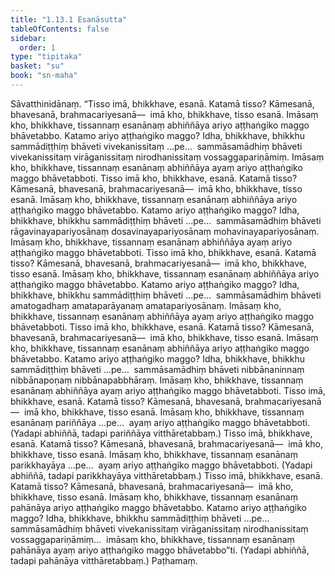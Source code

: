```yaml
---
title: "1.13.1 Esanāsutta"
tableOfContents: false
sidebar:
  order: 1
type: "tipitaka"
basket: "su"
book: "sn-maha"
---
```



<DynamicBreadcrumb />

<Division number="161" book="sn-maha">

<Paragraph number="304" book="sn-maha">
Sāvatthinidānaṃ. “Tisso imā, bhikkhave, esanā. Katamā tisso? Kāmesanā, bhavesanā, brahmacariyesanā—  imā kho, bhikkhave, tisso esanā. Imāsaṃ kho, bhikkhave, tissannaṃ esanānaṃ abhiññāya ariyo aṭṭhaṅgiko maggo bhāvetabbo. Katamo ariyo aṭṭhaṅgiko maggo? Idha, bhikkhave, bhikkhu sammādiṭṭhiṃ bhāveti vivekanissitaṃ …pe…  sammāsamādhiṃ bhāveti vivekanissitaṃ virāganissitaṃ nirodhanissitaṃ vossaggapariṇāmiṃ. Imāsaṃ kho, bhikkhave, tissannaṃ esanānaṃ abhiññāya ayaṃ ariyo aṭṭhaṅgiko maggo bhāvetabboti.
</Paragraph>

<Paragraph number="305" book="sn-maha">
Tisso imā kho, bhikkhave, esanā. Katamā tisso? Kāmesanā, bhavesanā, brahmacariyesanā—  imā kho, bhikkhave, tisso esanā. Imāsaṃ kho, bhikkhave, tissannaṃ esanānaṃ abhiññāya ariyo aṭṭhaṅgiko maggo bhāvetabbo. Katamo ariyo aṭṭhaṅgiko maggo? Idha, bhikkhave, bhikkhu sammādiṭṭhiṃ bhāveti …pe…  sammāsamādhiṃ bhāveti rāgavinayapariyosānaṃ dosavinayapariyosānaṃ mohavinayapariyosānaṃ. Imāsaṃ kho, bhikkhave, tissannaṃ esanānaṃ abhiññāya ayaṃ ariyo aṭṭhaṅgiko maggo bhāvetabboti.
</Paragraph>

<Paragraph number="306" book="sn-maha">
Tisso imā kho, bhikkhave, esanā. Katamā tisso? Kāmesanā, bhavesanā, brahmacariyesanā—  imā kho, bhikkhave, tisso esanā. Imāsaṃ kho, bhikkhave, tissannaṃ esanānaṃ abhiññāya ariyo aṭṭhaṅgiko maggo bhāvetabbo. Katamo ariyo aṭṭhaṅgiko maggo? Idha, bhikkhave, bhikkhu sammādiṭṭhiṃ bhāveti …pe…  sammāsamādhiṃ bhāveti amatogadhaṃ amataparāyanaṃ amatapariyosānaṃ. Imāsaṃ kho, bhikkhave, tissannaṃ esanānaṃ abhiññāya ayaṃ ariyo aṭṭhaṅgiko maggo bhāvetabboti.
</Paragraph>

<Paragraph number="307" book="sn-maha">
Tisso imā kho, bhikkhave, esanā. Katamā tisso? Kāmesanā, bhavesanā, brahmacariyesanā—  imā kho, bhikkhave, tisso esanā. Imāsaṃ kho, bhikkhave, tissannaṃ esanānaṃ abhiññāya ariyo aṭṭhaṅgiko maggo bhāvetabbo. Katamo ariyo aṭṭhaṅgiko maggo? Idha, bhikkhave, bhikkhu sammādiṭṭhiṃ bhāveti …pe…  sammāsamādhiṃ bhāveti nibbānaninnaṃ nibbānapoṇaṃ nibbānapabbhāraṃ. Imāsaṃ kho, bhikkhave, tissannaṃ esanānaṃ abhiññāya ayaṃ ariyo aṭṭhaṅgiko maggo bhāvetabboti.
</Paragraph>

<Paragraph number="308" book="sn-maha">
Tisso imā, bhikkhave, esanā. Katamā tisso? Kāmesanā, bhavesanā, brahmacariyesanā—  imā kho, bhikkhave, tisso esanā. Imāsaṃ kho, bhikkhave, tissannaṃ esanānaṃ pariññāya …pe…  ayaṃ ariyo aṭṭhaṅgiko maggo bhāvetabboti. (Yadapi abhiññā, tadapi pariññāya vitthāretabbaṃ.)
</Paragraph>

<Paragraph number="309" book="sn-maha">
Tisso imā, bhikkhave, esanā. Katamā tisso? Kāmesanā, bhavesanā, brahmacariyesanā—  imā kho, bhikkhave, tisso esanā. Imāsaṃ kho, bhikkhave, tissannaṃ esanānaṃ parikkhayāya …pe…  ayaṃ ariyo aṭṭhaṅgiko maggo bhāvetabboti. (Yadapi abhiññā, tadapi parikkhayāya vitthāretabbaṃ.)
</Paragraph>

<Paragraph number="310" book="sn-maha">
Tisso imā, bhikkhave, esanā. Katamā tisso? Kāmesanā, bhavesanā, brahmacariyesanā—  imā kho, bhikkhave, tisso esanā. Imāsaṃ kho, bhikkhave, tissannaṃ esanānaṃ pahānāya ariyo aṭṭhaṅgiko maggo bhāvetabbo. Katamo ariyo aṭṭhaṅgiko maggo? Idha, bhikkhave, bhikkhu sammādiṭṭhiṃ bhāveti …pe…  sammāsamādhiṃ bhāveti vivekanissitaṃ virāganissitaṃ nirodhanissitaṃ vossaggapariṇāmiṃ…  imāsaṃ kho, bhikkhave, tissannaṃ esanānaṃ pahānāya ayaṃ ariyo aṭṭhaṅgiko maggo bhāvetabbo”ti. (Yadapi abhiññā, tadapi pahānāya vitthāretabbaṃ.)

</Paragraph>
</Division>

<Paragraph number="311" type="center" book="sn-maha">
Paṭhamaṃ.
</Paragraph>